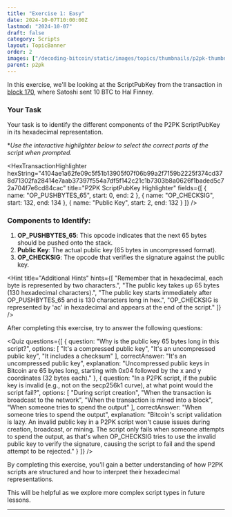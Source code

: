 ```yaml
---
title: "Exercise 1: Easy"
date: 2024-10-07T10:00:00Z
lastmod: "2024-10-07"
draft: false
category: Scripts
layout: TopicBanner
order: 2
images: ["/decoding-bitcoin/static/images/topics/thumbnails/p2pk-thumbnail.webp"]
parent: p2pk
---
```


In this exercise, we'll be looking at the ScriptPubKey from the transaction in [block 170](https://mempool.space/tx/f4184fc596403b9d638783cf57adfe4c75c605f6356fbc91338530e9831e9e16), where Satoshi sent 10 BTC to Hal Finney.

### Your Task

Your task is to identify the different components of the P2PK ScriptPubKey in its hexadecimal representation.

\*_Use the interactive highlighter below to select the correct parts of the script when prompted._

<HexTransactionHighlighter
    hexString="4104ae1a62fe09c5f51b13905f07f06b99a2f7159b2225f374cd378d71302fa28414e7aab37397f554a7df5f142c21c1b7303b8a0626f1baded5c72a704f7e6cd84cac"
    title="P2PK ScriptPubKey Highlighter"
    fields={[
        { name: "OP_PUSHBYTES_65", start: 0, end: 2 },
        { name: "OP_CHECKSIG", start: 132, end: 134 },
        { name: "Public Key", start: 2, end: 132 }
    ]}
/>

### Components to Identify:

1. **OP_PUSHBYTES_65**: This opcode indicates that the next 65 bytes should be pushed onto the stack.
2. **Public Key**: The actual public key (65 bytes in uncompressed format).
3. **OP_CHECKSIG**: The opcode that verifies the signature against the public key.

<Hint
    title="Additional Hints"
    hints={[
        "Remember that in hexadecimal, each byte is represented by two characters.",
        "The public key takes up 65 bytes (130 hexadecimal characters).",
        "The public key starts immediately after OP_PUSHBYTES_65 and is 130 characters long in hex.",
        "OP_CHECKSIG is represented by 'ac' in hexadecimal and appears at the end of the script."
    ]}
/>

After completing this exercise, try to answer the following questions:

<Quiz
    questions={[
        {
            question: "Why is the public key 65 bytes long in this script?",
            options: [
                "It's a compressed public key",
                "It's an uncompressed public key",
                "It includes a checksum"
            ],
            correctAnswer: "It's an uncompressed public key",
            explanation:
                "Uncompressed public keys in Bitcoin are 65 bytes long, starting with 0x04 followed by the x and y coordinates (32 bytes each)."
        },
        {
            question:
                "In a P2PK script, if the public key is invalid (e.g., not on the secp256k1 curve), at what point would the script fail?",
            options: [
                "During script creation",
                "When the transaction is broadcast to the network",
                "When the transaction is mined into a block",
                "When someone tries to spend the output"
            ],
            correctAnswer: "When someone tries to spend the output",
            explanation:
                "Bitcoin's script validation is lazy. An invalid public key in a P2PK script won't cause issues during creation, broadcast, or mining. The script only fails when someone attempts to spend the output, as that's when OP_CHECKSIG tries to use the invalid public key to verify the signature, causing the script to fail and the spend attempt to be rejected."
        }
    ]}
/>

By completing this exercise, you'll gain a better understanding of how P2PK scripts are structured and how to interpret their hexadecimal representations.

This will be helpful as we explore more complex script types in future lessons.

---
